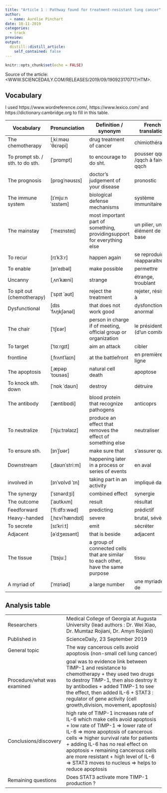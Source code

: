 ```yaml
---
title: "Article 1 : Pathway found for treatment-resistant lung cancer"
author:
  - name: Aurélie Pinchart
date: 10-11-2019
categories:
  - track
preview: 
output:
  distill::distill_article:
    self_contained: false
---
```


```r
knitr::opts_chunk$set(echo = FALSE)
```


Source of the article: <WWW.SCIENCEDAILY.COM/RELEASES/2019/09/190923170717.HTM>.


## Vocabulary 

I used https://www.wordreference.com/, https://www.lexico.com/ and https://dictionary.cambridge.org to fill in this table.

| Vocabulary                      | Pronunciation     | Definition / synonym                                                               | French translation             |
| ------------------------------- | ----------------- | ---------------------------------------------------------------------------------- | ------------------------------ |
| The chemotherapy                | [ˌkiːməʊˈθɛrəpi]  | drug treatment of cancer                                                           | chimiothérapie                 |
| To prompt sb. / sth. to do sth. | [ˈprɒmpt]         | to encourage to do sht.                                                            | pousser qqn /qqch à faire qqch |
| The prognosis                   | [prɒgˈnəʊsɪs]     | doctor's judgement of your disease                                                 | pronostic                      |
| The immune system               | [ɪˈmjuːn ˈsɪstəm] | biological defense mechanisms                                                      | système immunitaire            |
| The mainstay                    | [ˈmeɪnsteɪ]       | most important part of something, providingsupport for everything else             | un pilier, un élément de base  |
| To recur                        | [rɪˈk3ːr]         | happen again                                                                       | se reproduire, réapparaître    |
| To enable                       | [ɪnˈeɪbəl]        | make possible                                                                      | permettre                      |
| Uncanny                         | [ˌʌnˈkæni]        | strange                                                                            | étrange, troublant             |
| To spit out (chemotherapy)      | [ˈspɪt ˈaʊt]      | reject the treatment                                                               | rejeter, résister à            |
| Dysfunctional                   |  [dɪsˈfʌŋkʃənəl]  | that does not work good                                                            | dysfonctionnel, anormal        |
| The chair                       | [ˈtʃɛər]          | person in charge if of meeting, official group or organization                     | le président (d'un comité)     |
| To target                       | [ˈtɑːrgɪt]        | aim an attack                                                                      | cibler                         |
|  frontline                      | [ˌfrʌntˈlaɪn]     | at the battlefront                                                                 | en première ligne              |
| The apoptosis                   | [ˌæpəpˈtoʊsəs]    | natural cell death                                                                 | apoptose                       |
| To knock sth. down              |  [ˈnɒk ˈdaʊn]     | destroy                                                                            | détruire                       |
| The antibody                    | [ˈæntibɒdi]       | blood protein that recognize pathogens                                             | anticoprs                      |
| To neutralize                   | [ˈnjuːtrəlaɪz]    | produce an effect that removes the effect of something else                        | neutraliser                    |
| To ensure sth.                  | [ɪnˈʃʊər]         | make sure that                                                                     | s'assurer que                  |
| Downstream                      | [ˌdaʊnˈstriːm]    |  happening later in a process or series of events                                  | en aval                        |
|  involved in                    | [ɪnˈvɒlvd ˈɪn]    | taking part in an activity                                                         | impliqué dans                  |
| The synergy                     | [ˈsɪnərdʒi]       | combined effect                                                                    | synergie                       |
| The outcome                     | [ˈaʊtkʌm]         | result                                                                             | résultat                       |
| Feedforward                     | [ˈfiːdfɔːwəd]     | predicting                                                                         | prédictif                      |
| Heavy-handed                    | [ˌhɛviˈhændɪd]    | severe                                                                             | brutal, sévère                 |
| To secrete                      | [sɪˈkriːt]        | emit                                                                               | sécréter                       |
| Adjacent                        | [əˈdʒeɪsənt]      | that is beside                                                                     | adjacent                       |
| The tissue                      |  [ˈtɪsjuː]        | a group of connected cells  that are similar to each other, have the same purpose  | tissu                          |
| A myriad of                     | [ˈmɪriəd]         | a large number                                                                     | une myriade de                 |

## Analysis table 

|                             |                                                                                                                                                                                                                                                                                                                                                                           |
| --------------------------- | ------------------------------------------------------------------------------------------------------------------------------------------------------------------------------------------------------------------------------------------------------------------------------------------------------------------------------------------------------------------------- |
| Researchers                 | Medical College of Georgia at Augusta University (lead authors : Dr. Wei Xiao, Dr. Mumtaz Rojiani, Dr. Amyn Rojiani)                                                                                                                                                                                                                                                      |
| Published in                | ScienceDaily, 23 September 2019                                                                                                                                                                                                                                                                                                                                           |
| General topic               | The way cancerous cells avoid apoptosis (non-small cell lung cancer)                                                                                                                                                                                                                                                                                                      |
| Procedure/what was examined | goal was to evidence link between TIMP-1 and resistance to chemotherapy + they used two drugs to destroy TIMP-1, then also destroy it by antibodies + added TIMP-1 to see the effect, then added IL-6  + STAT3 : regulator of gene activity (cell growth,division,  movement, apoptosis)                                                                                  |
| Conclusions/discovery       | high rate of TIMP-1 increases rate of IL-6 which make cells avoid apoptosis + low rate of TIMP-1 => lower rate of IL-6 => more apoptosis of cancerous cells => higher survival rate for patients + adding IL-6 has no real effect on apoptosis + remaining cancerous cells are more resistant + high level of IL-6 => STAT3 moves to nucleus => helps to reduce apoptosis |
| Remaining questions         | Does STAT3 activate more TIMP-1 production ?                                                                                                                                                                                                                                                                                                                              |




